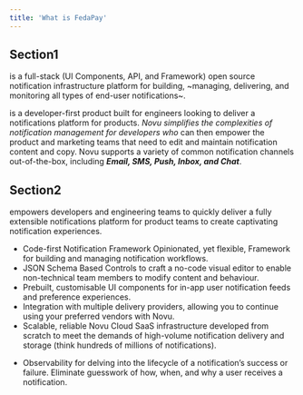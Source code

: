 ```yaml
---
title: 'What is FedaPay'
---
```


## Section1

is a full-stack (UI Components, API, and Framework) open source notification infrastructure platform for building, ~managing, delivering, and monitoring all types of end-user notifications~.

is a developer-first product built for engineers looking to deliver a notifications platform for products. _Novu simplifies the complexities of notification management for developers who_ can then empower the product and marketing teams that need to edit and maintain notification content and copy. Novu supports a variety of common notification channels out-of-the-box, including ***Email, SMS, Push, Inbox, and Chat***.


## Section2

empowers developers and engineering teams to quickly deliver a fully extensible notifications platform for product teams to create captivating notification experiences.

- Code-first Notification Framework Opinionated, yet flexible, Framework for building and managing notification workflows.
- JSON Schema Based Controls to craft a no-code visual editor to enable non-technical team members to modify content and behaviour.
- Prebuilt, customisable UI components for in-app user notification feeds and preference experiences.
- Integration with multiple delivery providers, allowing you to continue using your preferred vendors with Novu.
- Scalable, reliable Novu Cloud SaaS infrastructure developed from scratch to meet the demands of high-volume notification delivery and storage (think hundreds of millions of notifications).
+ Observability for delving into the lifecycle of a notification’s success or failure. Eliminate guesswork of how, when, and why a user receives a notification.